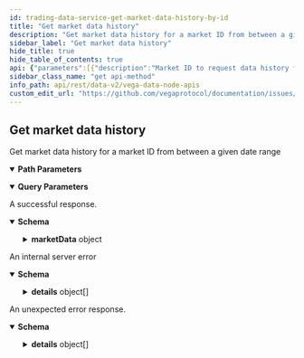 ```yaml
---
id: trading-data-service-get-market-data-history-by-id
title: "Get market data history"
description: "Get market data history for a market ID from between a given date range"
sidebar_label: "Get market data history"
hide_title: true
hide_table_of_contents: true
api: {"parameters":[{"description":"Market ID to request data history for.","in":"path","name":"marketId","required":true,"schema":{"type":"string"}},{"description":"Timestamp in Unix nanoseconds indicating the start of the date range.","in":"query","name":"startTimestamp","required":false,"schema":{"format":"int64","type":"string"}},{"description":"Timestamp in Unix nanoseconds indicating the end of the date range.","in":"query","name":"endTimestamp","required":false,"schema":{"format":"int64","type":"string"}},{"description":"Number of records to be returned that sort greater than row identified by cursor supplied in 'after'.","in":"query","name":"pagination.first","required":false,"schema":{"format":"int32","type":"integer"}},{"description":"If paging forwards, the cursor string for the last row of the previous page.","in":"query","name":"pagination.after","required":false,"schema":{"type":"string"}},{"description":"Number of records to be returned that sort less than row identified by cursor supplied in 'before'.","in":"query","name":"pagination.last","required":false,"schema":{"format":"int32","type":"integer"}},{"description":"If paging forwards, the cursor string for the first row of the previous page.","in":"query","name":"pagination.before","required":false,"schema":{"type":"string"}},{"description":"Whether to order the results with the newest records first. If not set, the default value is true.","in":"query","name":"pagination.newestFirst","required":false,"schema":{"type":"boolean"}}],"responses":{"200":{"content":{"application/json":{"schema":{"properties":{"marketData":{"description":"Page of market data history with the corresponding page information.","properties":{"edges":{"description":"Page of market data items and their corresponding cursors.","items":{"description":"Market data with the corresponding cursor.","properties":{"cursor":{"description":"Cursor that can be used to fetch further pages.","type":"string"},"node":{"description":"Data generated by a market when open.","properties":{"auctionEnd":{"description":"Time in seconds until the end of the auction (zero if currently not in auction period).","format":"int64","type":"string"},"auctionStart":{"description":"Time until next auction, or start time of the current auction if market is in auction period.","format":"int64","type":"string"},"bestBidPrice":{"description":"Highest price level on an order book for buy orders, as an unsigned integer, for example `123456` is a correctly\nformatted price of `1.23456` assuming market configured to 5 decimal places.","type":"string"},"bestBidVolume":{"description":"Aggregated volume being bid at the best bid price, as an integer, for example `123456` is a correctly\nformatted price of `1.23456` assuming market is configured to 5 decimal places.","format":"uint64","type":"string"},"bestOfferPrice":{"description":"Lowest price level on an order book for offer orders. This field is an unsigned integer scaled to the market's decimal places.","type":"string"},"bestOfferVolume":{"description":"Aggregated volume being offered at the best offer price, as an integer, for example `123456` is a correctly\nformatted price of `1.23456` assuming market is configured to 5 decimal places.","format":"uint64","type":"string"},"bestStaticBidPrice":{"description":"Highest price on the order book for buy orders not including pegged orders.\nThis field is an unsigned integer scaled to the market's decimal places.","type":"string"},"bestStaticBidVolume":{"description":"Total volume at the best static bid price excluding pegged orders.","format":"uint64","type":"string"},"bestStaticOfferPrice":{"description":"Lowest price on the order book for sell orders not including pegged orders.\nThis field is an unsigned integer scaled to the market's decimal places.","type":"string"},"bestStaticOfferVolume":{"description":"Total volume at the best static offer price, excluding pegged orders.","format":"uint64","type":"string"},"extensionTrigger":{"description":"When a market auction is extended, this field indicates what caused the extension.","default":"AUCTION_TRIGGER_UNSPECIFIED","enum":["AUCTION_TRIGGER_UNSPECIFIED","AUCTION_TRIGGER_BATCH","AUCTION_TRIGGER_OPENING","AUCTION_TRIGGER_PRICE","AUCTION_TRIGGER_LIQUIDITY","AUCTION_TRIGGER_LIQUIDITY_TARGET_NOT_MET","AUCTION_TRIGGER_UNABLE_TO_DEPLOY_LP_ORDERS","AUCTION_TRIGGER_GOVERNANCE_SUSPENSION"],"title":"Auction triggers indicate what condition triggered an auction (if market is in auction mode)","type":"string"},"indicativePrice":{"description":"Indicative price (zero if not in auction). This field is an unsigned scaled to the market's decimal places.","type":"string"},"indicativeVolume":{"description":"Indicative volume (zero if not in auction).","format":"uint64","type":"string"},"lastTradedPrice":{"description":"Last traded price of the market. This field is an unsigned integer scaled to the market's decimal places.","type":"string"},"liquidityProviderFeeShare":{"description":"Equity like share of liquidity fee for each liquidity provider.","items":{"properties":{"averageEntryValuation":{"description":"Average entry valuation of the liquidity provider for the market.","type":"string"},"averageScore":{"description":"Average liquidity score.","type":"string"},"equityLikeShare":{"description":"Share own by this liquidity provider.","type":"string"},"party":{"description":"Liquidity provider party ID.","type":"string"},"virtualStake":{"description":"The virtual stake of this liquidity provider.","type":"string"}},"title":"Equity like share of liquidity fee for each liquidity provider","type":"object"},"type":"array"},"liquidityProviderSla":{"description":"SLA performance for each liquidity provider.","items":{"properties":{"currentEpochFractionOfTimeOnBook":{"description":"Indicates how often LP meets the commitment during the current epoch.","type":"string"},"hysteresisPeriodFeePenalties":{"description":"Determines how the fee penalties from past epochs affect future fee revenue.","items":{"type":"string"},"type":"array"},"lastEpochBondPenalty":{"description":"Shows the bond penalties from past epochs.","type":"string"},"lastEpochFeePenalty":{"description":"Indicates the fee penalty amount applied in the previous epoch.","type":"string"},"lastEpochFractionOfTimeOnBook":{"description":"Indicates how often LP met the commitment in the previous epoch.","type":"string"},"notionalVolumeBuys":{"description":"Notional volume of orders within the range provided on the buy side of the book.","type":"string"},"notionalVolumeSells":{"description":"Notional volume of orders within the range provided on the sell side of the book.","type":"string"},"party":{"description":"Liquidity provider party ID.","type":"string"},"requiredLiquidity":{"description":"Represents the total amount of funds LP must supply. The amount to be supplied is in the market’s\nsettlement currency, spread on both buy and sell sides of the order book within a defined range.","type":"string"}},"title":"SLA performance for each liquidity provider","type":"object"},"type":"array"},"markPrice":{"description":"Mark price, as an unsigned integer, for example `123456` is a correctly\nformatted price of `1.23456` assuming market configured to 5 decimal places.","type":"string"},"markPriceType":{"description":"The method used for calculating the mark price.","default":"COMPOSITE_PRICE_TYPE_UNSPECIFIED","enum":["COMPOSITE_PRICE_TYPE_UNSPECIFIED","COMPOSITE_PRICE_TYPE_WEIGHTED","COMPOSITE_PRICE_TYPE_MEDIAN","COMPOSITE_PRICE_TYPE_LAST_TRADE"],"type":"string","title":"vegaCompositePriceType"},"market":{"title":"Market ID for the data","type":"string"},"marketGrowth":{"description":"Market growth at the last market time window.","type":"string"},"marketState":{"description":"Current state of the market.","default":"STATE_UNSPECIFIED","enum":["STATE_UNSPECIFIED","STATE_PROPOSED","STATE_REJECTED","STATE_PENDING","STATE_CANCELLED","STATE_ACTIVE","STATE_SUSPENDED","STATE_CLOSED","STATE_TRADING_TERMINATED","STATE_SETTLED","STATE_SUSPENDED_VIA_GOVERNANCE"],"title":"Current state of the market","type":"string"},"marketTradingMode":{"description":"Current trading mode for the market.","default":"TRADING_MODE_UNSPECIFIED","enum":["TRADING_MODE_UNSPECIFIED","TRADING_MODE_CONTINUOUS","TRADING_MODE_BATCH_AUCTION","TRADING_MODE_OPENING_AUCTION","TRADING_MODE_MONITORING_AUCTION","TRADING_MODE_NO_TRADING","TRADING_MODE_SUSPENDED_VIA_GOVERNANCE"],"title":"Trading mode the market is currently running, also referred to as 'market state'","type":"string"},"marketValueProxy":{"description":"Market value proxy.","type":"string"},"midPrice":{"description":"Arithmetic average of the best bid price and best offer price, as an integer, for example `123456` is a correctly\nformatted price of `1.23456` assuming market configured to 5 decimal places.","type":"string"},"nextMarkToMarket":{"description":"Time in Unix nanoseconds when the next mark-to-market calculation will occur.","format":"int64","type":"string"},"nextNetworkCloseout":{"description":"Time in Unix nanoseconds when the market will next submit a trade to reduce its position.","format":"int64","type":"string"},"openInterest":{"description":"Sum of the size of all positions greater than zero on the market.","format":"uint64","type":"string"},"priceMonitoringBounds":{"description":"One or more price monitoring bounds for the current timestamp.","items":{"properties":{"maxValidPrice":{"description":"Maximum price that isn't currently breaching the specified price monitoring trigger.\nThis field is an unsigned integer scaled to the market's decimal places.","type":"string"},"minValidPrice":{"description":"Minimum price that isn't currently breaching the specified price monitoring trigger.\nThis field is an unsigned integer scaled to the market's decimal places.","type":"string"},"referencePrice":{"description":"Reference price used to calculate the valid price range. This field is an unsigned integer scaled to the market's decimal places.","type":"string"},"trigger":{"properties":{"auctionExtension":{"description":"Price monitoring auction extension duration in seconds should the price\nbreach its theoretical level over the specified horizon at the specified\nprobability level.","format":"int64","type":"string"},"horizon":{"description":"Price monitoring projection horizon τ in seconds.","format":"int64","type":"string"},"probability":{"description":"Price monitoring probability level p.","type":"string"}},"title":"PriceMonitoringTrigger holds together price projection horizon τ, probability level p, and auction extension duration","type":"object","description":"Price monitoring trigger associated with the bounds."}},"title":"Represents a list of valid (at the current timestamp) price ranges per associated trigger","type":"object"},"type":"array"},"productData":{"description":"Data related to the particular product type of the market.","properties":{"perpetualData":{"description":"Represents market data specific to a perpetual market.","properties":{"externalTwap":{"description":"Time-weighted-average the external data points for the in-progress funding period.","type":"string"},"fundingPayment":{"description":"Current funding payment for the in-progress funding period.","type":"string"},"fundingRate":{"description":"Current funding rate for the in-progress funding period.","type":"string"},"indexPrice":{"description":"The index price used for perps.","type":"string"},"indexPriceType":{"description":"The method used for calculating the index price (perps only).","default":"COMPOSITE_PRICE_TYPE_UNSPECIFIED","enum":["COMPOSITE_PRICE_TYPE_UNSPECIFIED","COMPOSITE_PRICE_TYPE_WEIGHTED","COMPOSITE_PRICE_TYPE_MEDIAN","COMPOSITE_PRICE_TYPE_LAST_TRADE"],"type":"string","title":"vegaCompositePriceType"},"internalTwap":{"description":"Time-weighted-average the internal data-points for the in-progress funding period.","type":"string"},"nextIndexPriceCalc":{"description":"The next time the index price is calculated for perps.","format":"int64","type":"string"},"seqNum":{"format":"uint64","title":"Funding period sequence number","type":"string"},"startTime":{"format":"int64","title":"Funding period start time","type":"string"}},"type":"object","title":"vegaPerpetualData"}},"type":"object","title":"vegaProductData"},"staticMidPrice":{"description":"Arithmetic average of the best static bid price and best static offer price.\nThis field is an unsigned integer scaled to the market's decimal places.","type":"string"},"suppliedStake":{"description":"Available stake for the given market. This field is an unsigned integer scaled to the settlement asset's decimal places.","type":"string"},"targetStake":{"description":"Targeted stake for the given market. This field is an unsigned integer scaled to the settlement asset's decimal places.","type":"string"},"timestamp":{"description":"Timestamp in Unix nanoseconds at which this mark price was relevant.","format":"int64","type":"string"},"trigger":{"description":"When a market is in an auction trading mode, this field indicates what triggered the auction.","default":"AUCTION_TRIGGER_UNSPECIFIED","enum":["AUCTION_TRIGGER_UNSPECIFIED","AUCTION_TRIGGER_BATCH","AUCTION_TRIGGER_OPENING","AUCTION_TRIGGER_PRICE","AUCTION_TRIGGER_LIQUIDITY","AUCTION_TRIGGER_LIQUIDITY_TARGET_NOT_MET","AUCTION_TRIGGER_UNABLE_TO_DEPLOY_LP_ORDERS","AUCTION_TRIGGER_GOVERNANCE_SUSPENSION"],"title":"Auction triggers indicate what condition triggered an auction (if market is in auction mode)","type":"string"}},"title":"Represents data generated by a market when open","type":"object"}},"type":"object","title":"v2MarketDataEdge"},"type":"array"},"pageInfo":{"description":"Page information that is used for fetching further pages.","properties":{"endCursor":{"description":"End cursor.","type":"string"},"hasNextPage":{"description":"Indicator if there is a next page.","type":"boolean"},"hasPreviousPage":{"description":"Indicator if there is a previous page.","type":"boolean"},"startCursor":{"description":"Start cursor.","type":"string"}},"title":"Page information for cursor based pagination","type":"object"}},"title":"Page of market data items and corresponding page information","type":"object"}},"title":"Response that is received when querying Market Data History","type":"object"}}},"description":"A successful response."},"500":{"content":{"application/json":{"schema":{"properties":{"code":{"format":"int32","type":"integer"},"details":{"items":{"additionalProperties":{},"description":"`Any` contains an arbitrary serialized protocol buffer message along with a\nURL that describes the type of the serialized message.\n\nProtobuf library provides support to pack/unpack Any values in the form\nof utility functions or additional generated methods of the Any type.\n\nExample 1: Pack and unpack a message in C++.\n\n    Foo foo = ...;\n    Any any;\n    any.PackFrom(foo);\n    ...\n    if (any.UnpackTo(&foo)) {\n      ...\n    }\n\nExample 2: Pack and unpack a message in Java.\n\n    Foo foo = ...;\n    Any any = Any.pack(foo);\n    ...\n    if (any.is(Foo.class)) {\n      foo = any.unpack(Foo.class);\n    }\n    // or ...\n    if (any.isSameTypeAs(Foo.getDefaultInstance())) {\n      foo = any.unpack(Foo.getDefaultInstance());\n    }\n\nExample 3: Pack and unpack a message in Python.\n\n    foo = Foo(...)\n    any = Any()\n    any.Pack(foo)\n    ...\n    if any.Is(Foo.DESCRIPTOR):\n      any.Unpack(foo)\n      ...\n\nExample 4: Pack and unpack a message in Go\n\n     foo := &pb.Foo{...}\n     any, err := anypb.New(foo)\n     if err != nil {\n       ...\n     }\n     ...\n     foo := &pb.Foo{}\n     if err := any.UnmarshalTo(foo); err != nil {\n       ...\n     }\n\nThe pack methods provided by protobuf library will by default use\n'type.googleapis.com/full.type.name' as the type URL and the unpack\nmethods only use the fully qualified type name after the last '/'\nin the type URL, for example \"foo.bar.com/x/y.z\" will yield type\nname \"y.z\".\n\nJSON\n\nThe JSON representation of an `Any` value uses the regular\nrepresentation of the deserialized, embedded message, with an\nadditional field `@type` which contains the type URL. Example:\n\n    package google.profile;\n    message Person {\n      string first_name = 1;\n      string last_name = 2;\n    }\n\n    {\n      \"@type\": \"type.googleapis.com/google.profile.Person\",\n      \"firstName\": <string>,\n      \"lastName\": <string>\n    }\n\nIf the embedded message type is well-known and has a custom JSON\nrepresentation, that representation will be embedded adding a field\n`value` which holds the custom JSON in addition to the `@type`\nfield. Example (for message [google.protobuf.Duration][]):\n\n    {\n      \"@type\": \"type.googleapis.com/google.protobuf.Duration\",\n      \"value\": \"1.212s\"\n    }","properties":{"@type":{"description":"A URL/resource name that uniquely identifies the type of the serialized\nprotocol buffer message. This string must contain at least\none \"/\" character. The last segment of the URL's path must represent\nthe fully qualified name of the type (as in\n`path/google.protobuf.Duration`). The name should be in a canonical form\n(e.g., leading \".\" is not accepted).\n\nIn practice, teams usually precompile into the binary all types that they\nexpect it to use in the context of Any. However, for URLs which use the\nscheme `http`, `https`, or no scheme, one can optionally set up a type\nserver that maps type URLs to message definitions as follows:\n\n* If no scheme is provided, `https` is assumed.\n* An HTTP GET on the URL must yield a [google.protobuf.Type][]\n  value in binary format, or produce an error.\n* Applications are allowed to cache lookup results based on the\n  URL, or have them precompiled into a binary to avoid any\n  lookup. Therefore, binary compatibility needs to be preserved\n  on changes to types. (Use versioned type names to manage\n  breaking changes.)\n\nNote: this functionality is not currently available in the official\nprotobuf release, and it is not used for type URLs beginning with\ntype.googleapis.com.\n\nSchemes other than `http`, `https` (or the empty scheme) might be\nused with implementation specific semantics.","type":"string"}},"type":"object","title":"protobufAny"},"type":"array"},"message":{"type":"string"}},"type":"object","title":"googlerpcStatus"}}},"description":"An internal server error"},"default":{"content":{"application/json":{"schema":{"properties":{"code":{"format":"int32","type":"integer"},"details":{"items":{"additionalProperties":{},"description":"`Any` contains an arbitrary serialized protocol buffer message along with a\nURL that describes the type of the serialized message.\n\nProtobuf library provides support to pack/unpack Any values in the form\nof utility functions or additional generated methods of the Any type.\n\nExample 1: Pack and unpack a message in C++.\n\n    Foo foo = ...;\n    Any any;\n    any.PackFrom(foo);\n    ...\n    if (any.UnpackTo(&foo)) {\n      ...\n    }\n\nExample 2: Pack and unpack a message in Java.\n\n    Foo foo = ...;\n    Any any = Any.pack(foo);\n    ...\n    if (any.is(Foo.class)) {\n      foo = any.unpack(Foo.class);\n    }\n    // or ...\n    if (any.isSameTypeAs(Foo.getDefaultInstance())) {\n      foo = any.unpack(Foo.getDefaultInstance());\n    }\n\nExample 3: Pack and unpack a message in Python.\n\n    foo = Foo(...)\n    any = Any()\n    any.Pack(foo)\n    ...\n    if any.Is(Foo.DESCRIPTOR):\n      any.Unpack(foo)\n      ...\n\nExample 4: Pack and unpack a message in Go\n\n     foo := &pb.Foo{...}\n     any, err := anypb.New(foo)\n     if err != nil {\n       ...\n     }\n     ...\n     foo := &pb.Foo{}\n     if err := any.UnmarshalTo(foo); err != nil {\n       ...\n     }\n\nThe pack methods provided by protobuf library will by default use\n'type.googleapis.com/full.type.name' as the type URL and the unpack\nmethods only use the fully qualified type name after the last '/'\nin the type URL, for example \"foo.bar.com/x/y.z\" will yield type\nname \"y.z\".\n\nJSON\n\nThe JSON representation of an `Any` value uses the regular\nrepresentation of the deserialized, embedded message, with an\nadditional field `@type` which contains the type URL. Example:\n\n    package google.profile;\n    message Person {\n      string first_name = 1;\n      string last_name = 2;\n    }\n\n    {\n      \"@type\": \"type.googleapis.com/google.profile.Person\",\n      \"firstName\": <string>,\n      \"lastName\": <string>\n    }\n\nIf the embedded message type is well-known and has a custom JSON\nrepresentation, that representation will be embedded adding a field\n`value` which holds the custom JSON in addition to the `@type`\nfield. Example (for message [google.protobuf.Duration][]):\n\n    {\n      \"@type\": \"type.googleapis.com/google.protobuf.Duration\",\n      \"value\": \"1.212s\"\n    }","properties":{"@type":{"description":"A URL/resource name that uniquely identifies the type of the serialized\nprotocol buffer message. This string must contain at least\none \"/\" character. The last segment of the URL's path must represent\nthe fully qualified name of the type (as in\n`path/google.protobuf.Duration`). The name should be in a canonical form\n(e.g., leading \".\" is not accepted).\n\nIn practice, teams usually precompile into the binary all types that they\nexpect it to use in the context of Any. However, for URLs which use the\nscheme `http`, `https`, or no scheme, one can optionally set up a type\nserver that maps type URLs to message definitions as follows:\n\n* If no scheme is provided, `https` is assumed.\n* An HTTP GET on the URL must yield a [google.protobuf.Type][]\n  value in binary format, or produce an error.\n* Applications are allowed to cache lookup results based on the\n  URL, or have them precompiled into a binary to avoid any\n  lookup. Therefore, binary compatibility needs to be preserved\n  on changes to types. (Use versioned type names to manage\n  breaking changes.)\n\nNote: this functionality is not currently available in the official\nprotobuf release, and it is not used for type URLs beginning with\ntype.googleapis.com.\n\nSchemes other than `http`, `https` (or the empty scheme) might be\nused with implementation specific semantics.","type":"string"}},"type":"object","title":"protobufAny"},"type":"array"},"message":{"type":"string"}},"type":"object","title":"googlerpcStatus"}}},"description":"An unexpected error response."}},"tags":["Markets"],"description":"Get market data history for a market ID from between a given date range","operationId":"TradingDataService_GetMarketDataHistoryByID","method":"get","path":"/api/v2/market/data/{marketId}","servers":[{"url":"https://api.n00.testnet.vega.rocks","description":"n00 (data node)"},{"url":"https://api.n06.testnet.vega.rocks","description":"n06 (data node)"},{"url":"https://api.n07.testnet.vega.rocks","description":"n07 (data node)"},{"url":"https://api.n08.testnet.vega.rocks","description":"n08 (data node)"}],"info":{"title":"Vega data node APIs","version":"v0.74.0-preview.6"},"postman":{"name":"Get market data history","description":{"content":"Get market data history for a market ID from between a given date range","type":"text/plain"},"url":{"path":["api","v2","market","data",":marketId"],"host":["{{baseUrl}}"],"query":[{"disabled":false,"description":{"content":"Timestamp in Unix nanoseconds indicating the start of the date range.","type":"text/plain"},"key":"startTimestamp","value":""},{"disabled":false,"description":{"content":"Timestamp in Unix nanoseconds indicating the end of the date range.","type":"text/plain"},"key":"endTimestamp","value":""},{"disabled":false,"description":{"content":"Number of records to be returned that sort greater than row identified by cursor supplied in 'after'.","type":"text/plain"},"key":"pagination.first","value":""},{"disabled":false,"description":{"content":"If paging forwards, the cursor string for the last row of the previous page.","type":"text/plain"},"key":"pagination.after","value":""},{"disabled":false,"description":{"content":"Number of records to be returned that sort less than row identified by cursor supplied in 'before'.","type":"text/plain"},"key":"pagination.last","value":""},{"disabled":false,"description":{"content":"If paging forwards, the cursor string for the first row of the previous page.","type":"text/plain"},"key":"pagination.before","value":""},{"disabled":false,"description":{"content":"Whether to order the results with the newest records first. If not set, the default value is true.","type":"text/plain"},"key":"pagination.newestFirst","value":""}],"variable":[{"disabled":false,"description":{"content":"(Required) Market ID to request data history for.","type":"text/plain"},"type":"any","value":"","key":"marketId"}]},"header":[{"key":"Accept","value":"application/json"}],"method":"GET"}}
sidebar_class_name: "get api-method"
info_path: api/rest/data-v2/vega-data-node-apis
custom_edit_url: "https://github.com/vegaprotocol/documentation/issues/new?labels=documentation&title=[Documentation] Requesting changes to 'Get market data history' (trading-data-service-get-market-data-history-by-id)"
---
```



## Get market data history



Get market data history for a market ID from between a given date range

<details style={{"marginBottom":"1rem"}} data-collapsed={false} open={true}><summary style={{}}><strong>Path Parameters</strong></summary><div><ul><ParamsItem className={"paramsItem"} param={{"description":"Market ID to request data history for.","in":"path","name":"marketId","required":true,"schema":{"type":"string"}}}></ParamsItem></ul></div></details><details style={{"marginBottom":"1rem"}} data-collapsed={false} open={true}><summary style={{}}><strong>Query Parameters</strong></summary><div><ul><ParamsItem className={"paramsItem"} param={{"description":"Timestamp in Unix nanoseconds indicating the start of the date range.","in":"query","name":"startTimestamp","required":false,"schema":{"format":"int64","type":"string"}}}></ParamsItem><ParamsItem className={"paramsItem"} param={{"description":"Timestamp in Unix nanoseconds indicating the end of the date range.","in":"query","name":"endTimestamp","required":false,"schema":{"format":"int64","type":"string"}}}></ParamsItem><ParamsItem className={"paramsItem"} param={{"description":"Number of records to be returned that sort greater than row identified by cursor supplied in 'after'.","in":"query","name":"pagination.first","required":false,"schema":{"format":"int32","type":"integer"}}}></ParamsItem><ParamsItem className={"paramsItem"} param={{"description":"If paging forwards, the cursor string for the last row of the previous page.","in":"query","name":"pagination.after","required":false,"schema":{"type":"string"}}}></ParamsItem><ParamsItem className={"paramsItem"} param={{"description":"Number of records to be returned that sort less than row identified by cursor supplied in 'before'.","in":"query","name":"pagination.last","required":false,"schema":{"format":"int32","type":"integer"}}}></ParamsItem><ParamsItem className={"paramsItem"} param={{"description":"If paging forwards, the cursor string for the first row of the previous page.","in":"query","name":"pagination.before","required":false,"schema":{"type":"string"}}}></ParamsItem><ParamsItem className={"paramsItem"} param={{"description":"Whether to order the results with the newest records first. If not set, the default value is true.","in":"query","name":"pagination.newestFirst","required":false,"schema":{"type":"boolean"}}}></ParamsItem></ul></div></details><div><ApiTabs><TabItem label={"200"} value={"200"}><div>

A successful response.

</div><div><MimeTabs schemaType={"response"}><TabItem label={"application/json"} value={"application/json"}><SchemaTabs><TabItem label={"Schema"} value={"Schema"}><details style={{}} data-collapsed={false} open={true}><summary style={{"textAlign":"left"}}><strong>Schema</strong></summary><div style={{"textAlign":"left","marginLeft":"1rem"}}></div><ul style={{"marginLeft":"1rem"}}><SchemaItem collapsible={true} className={"schemaItem"}><details style={{}}><summary style={{}}><strong>marketData</strong><span style={{"opacity":"0.6"}}> object</span></summary><div style={{"marginLeft":"1rem"}}><div style={{"marginTop":".5rem","marginBottom":".5rem"}}>

Page of market data history with the corresponding page information.

</div><SchemaItem collapsible={true} className={"schemaItem"}><details style={{}}><summary style={{}}><strong>edges</strong><span style={{"opacity":"0.6"}}> object[]</span></summary><div style={{"marginLeft":"1rem"}}><div style={{"marginTop":".5rem","marginBottom":".5rem"}}>

Page of market data items and their corresponding cursors.

</div><li><div style={{"fontSize":"var(--ifm-code-font-size)","opacity":"0.6","marginLeft":"-.5rem","paddingBottom":".5rem"}}>Array [</div></li><SchemaItem collapsible={false} name={"cursor"} required={false} schemaName={"string"} qualifierMessage={undefined} schema={{"description":"Cursor that can be used to fetch further pages.","type":"string"}}></SchemaItem><SchemaItem collapsible={true} className={"schemaItem"}><details style={{}}><summary style={{}}><strong>node</strong><span style={{"opacity":"0.6"}}> object</span></summary><div style={{"marginLeft":"1rem"}}><div style={{"marginTop":".5rem","marginBottom":".5rem"}}>

Data generated by a market when open.

</div><SchemaItem collapsible={false} name={"auctionEnd"} required={false} schemaName={"int64"} qualifierMessage={undefined} schema={{"description":"Time in seconds until the end of the auction (zero if currently not in auction period).","format":"int64","type":"string"}}></SchemaItem><SchemaItem collapsible={false} name={"auctionStart"} required={false} schemaName={"int64"} qualifierMessage={undefined} schema={{"description":"Time until next auction, or start time of the current auction if market is in auction period.","format":"int64","type":"string"}}></SchemaItem><SchemaItem collapsible={false} name={"bestBidPrice"} required={false} schemaName={"string"} qualifierMessage={undefined} schema={{"description":"Highest price level on an order book for buy orders, as an unsigned integer, for example `123456` is a correctly\nformatted price of `1.23456` assuming market configured to 5 decimal places.","type":"string"}}></SchemaItem><SchemaItem collapsible={false} name={"bestBidVolume"} required={false} schemaName={"uint64"} qualifierMessage={undefined} schema={{"description":"Aggregated volume being bid at the best bid price, as an integer, for example `123456` is a correctly\nformatted price of `1.23456` assuming market is configured to 5 decimal places.","format":"uint64","type":"string"}}></SchemaItem><SchemaItem collapsible={false} name={"bestOfferPrice"} required={false} schemaName={"string"} qualifierMessage={undefined} schema={{"description":"Lowest price level on an order book for offer orders. This field is an unsigned integer scaled to the market's decimal places.","type":"string"}}></SchemaItem><SchemaItem collapsible={false} name={"bestOfferVolume"} required={false} schemaName={"uint64"} qualifierMessage={undefined} schema={{"description":"Aggregated volume being offered at the best offer price, as an integer, for example `123456` is a correctly\nformatted price of `1.23456` assuming market is configured to 5 decimal places.","format":"uint64","type":"string"}}></SchemaItem><SchemaItem collapsible={false} name={"bestStaticBidPrice"} required={false} schemaName={"string"} qualifierMessage={undefined} schema={{"description":"Highest price on the order book for buy orders not including pegged orders.\nThis field is an unsigned integer scaled to the market's decimal places.","type":"string"}}></SchemaItem><SchemaItem collapsible={false} name={"bestStaticBidVolume"} required={false} schemaName={"uint64"} qualifierMessage={undefined} schema={{"description":"Total volume at the best static bid price excluding pegged orders.","format":"uint64","type":"string"}}></SchemaItem><SchemaItem collapsible={false} name={"bestStaticOfferPrice"} required={false} schemaName={"string"} qualifierMessage={undefined} schema={{"description":"Lowest price on the order book for sell orders not including pegged orders.\nThis field is an unsigned integer scaled to the market's decimal places.","type":"string"}}></SchemaItem><SchemaItem collapsible={false} name={"bestStaticOfferVolume"} required={false} schemaName={"uint64"} qualifierMessage={undefined} schema={{"description":"Total volume at the best static offer price, excluding pegged orders.","format":"uint64","type":"string"}}></SchemaItem><SchemaItem collapsible={false} name={"extensionTrigger"} required={false} schemaName={"Auction triggers indicate what condition triggered an auction (if market is in auction mode)"} qualifierMessage={"**Possible values:** [`AUCTION_TRIGGER_UNSPECIFIED`, `AUCTION_TRIGGER_BATCH`, `AUCTION_TRIGGER_OPENING`, `AUCTION_TRIGGER_PRICE`, `AUCTION_TRIGGER_LIQUIDITY`, `AUCTION_TRIGGER_LIQUIDITY_TARGET_NOT_MET`, `AUCTION_TRIGGER_UNABLE_TO_DEPLOY_LP_ORDERS`, `AUCTION_TRIGGER_GOVERNANCE_SUSPENSION`]"} schema={{"description":"When a market auction is extended, this field indicates what caused the extension.","default":"AUCTION_TRIGGER_UNSPECIFIED","enum":["AUCTION_TRIGGER_UNSPECIFIED","AUCTION_TRIGGER_BATCH","AUCTION_TRIGGER_OPENING","AUCTION_TRIGGER_PRICE","AUCTION_TRIGGER_LIQUIDITY","AUCTION_TRIGGER_LIQUIDITY_TARGET_NOT_MET","AUCTION_TRIGGER_UNABLE_TO_DEPLOY_LP_ORDERS","AUCTION_TRIGGER_GOVERNANCE_SUSPENSION"],"title":"Auction triggers indicate what condition triggered an auction (if market is in auction mode)","type":"string"}}></SchemaItem><SchemaItem collapsible={false} name={"indicativePrice"} required={false} schemaName={"string"} qualifierMessage={undefined} schema={{"description":"Indicative price (zero if not in auction). This field is an unsigned scaled to the market's decimal places.","type":"string"}}></SchemaItem><SchemaItem collapsible={false} name={"indicativeVolume"} required={false} schemaName={"uint64"} qualifierMessage={undefined} schema={{"description":"Indicative volume (zero if not in auction).","format":"uint64","type":"string"}}></SchemaItem><SchemaItem collapsible={false} name={"lastTradedPrice"} required={false} schemaName={"string"} qualifierMessage={undefined} schema={{"description":"Last traded price of the market. This field is an unsigned integer scaled to the market's decimal places.","type":"string"}}></SchemaItem><SchemaItem collapsible={true} className={"schemaItem"}><details style={{}}><summary style={{}}><strong>liquidityProviderFeeShare</strong><span style={{"opacity":"0.6"}}> object[]</span></summary><div style={{"marginLeft":"1rem"}}><div style={{"marginTop":".5rem","marginBottom":".5rem"}}>

Equity like share of liquidity fee for each liquidity provider.

</div><li><div style={{"fontSize":"var(--ifm-code-font-size)","opacity":"0.6","marginLeft":"-.5rem","paddingBottom":".5rem"}}>Array [</div></li><SchemaItem collapsible={false} name={"averageEntryValuation"} required={false} schemaName={"string"} qualifierMessage={undefined} schema={{"description":"Average entry valuation of the liquidity provider for the market.","type":"string"}}></SchemaItem><SchemaItem collapsible={false} name={"averageScore"} required={false} schemaName={"string"} qualifierMessage={undefined} schema={{"description":"Average liquidity score.","type":"string"}}></SchemaItem><SchemaItem collapsible={false} name={"equityLikeShare"} required={false} schemaName={"string"} qualifierMessage={undefined} schema={{"description":"Share own by this liquidity provider.","type":"string"}}></SchemaItem><SchemaItem collapsible={false} name={"party"} required={false} schemaName={"string"} qualifierMessage={undefined} schema={{"description":"Liquidity provider party ID.","type":"string"}}></SchemaItem><SchemaItem collapsible={false} name={"virtualStake"} required={false} schemaName={"string"} qualifierMessage={undefined} schema={{"description":"The virtual stake of this liquidity provider.","type":"string"}}></SchemaItem><li><div style={{"fontSize":"var(--ifm-code-font-size)","opacity":"0.6","marginLeft":"-.5rem"}}>]</div></li></div></details></SchemaItem><SchemaItem collapsible={true} className={"schemaItem"}><details style={{}}><summary style={{}}><strong>liquidityProviderSla</strong><span style={{"opacity":"0.6"}}> object[]</span></summary><div style={{"marginLeft":"1rem"}}><div style={{"marginTop":".5rem","marginBottom":".5rem"}}>

SLA performance for each liquidity provider.

</div><li><div style={{"fontSize":"var(--ifm-code-font-size)","opacity":"0.6","marginLeft":"-.5rem","paddingBottom":".5rem"}}>Array [</div></li><SchemaItem collapsible={false} name={"currentEpochFractionOfTimeOnBook"} required={false} schemaName={"string"} qualifierMessage={undefined} schema={{"description":"Indicates how often LP meets the commitment during the current epoch.","type":"string"}}></SchemaItem><SchemaItem collapsible={false} name={"hysteresisPeriodFeePenalties"} required={false} schemaName={"string[]"} qualifierMessage={undefined} schema={{"description":"Determines how the fee penalties from past epochs affect future fee revenue.","items":{"type":"string"},"type":"array"}}></SchemaItem><SchemaItem collapsible={false} name={"lastEpochBondPenalty"} required={false} schemaName={"string"} qualifierMessage={undefined} schema={{"description":"Shows the bond penalties from past epochs.","type":"string"}}></SchemaItem><SchemaItem collapsible={false} name={"lastEpochFeePenalty"} required={false} schemaName={"string"} qualifierMessage={undefined} schema={{"description":"Indicates the fee penalty amount applied in the previous epoch.","type":"string"}}></SchemaItem><SchemaItem collapsible={false} name={"lastEpochFractionOfTimeOnBook"} required={false} schemaName={"string"} qualifierMessage={undefined} schema={{"description":"Indicates how often LP met the commitment in the previous epoch.","type":"string"}}></SchemaItem><SchemaItem collapsible={false} name={"notionalVolumeBuys"} required={false} schemaName={"string"} qualifierMessage={undefined} schema={{"description":"Notional volume of orders within the range provided on the buy side of the book.","type":"string"}}></SchemaItem><SchemaItem collapsible={false} name={"notionalVolumeSells"} required={false} schemaName={"string"} qualifierMessage={undefined} schema={{"description":"Notional volume of orders within the range provided on the sell side of the book.","type":"string"}}></SchemaItem><SchemaItem collapsible={false} name={"party"} required={false} schemaName={"string"} qualifierMessage={undefined} schema={{"description":"Liquidity provider party ID.","type":"string"}}></SchemaItem><SchemaItem collapsible={false} name={"requiredLiquidity"} required={false} schemaName={"string"} qualifierMessage={undefined} schema={{"description":"Represents the total amount of funds LP must supply. The amount to be supplied is in the market’s\nsettlement currency, spread on both buy and sell sides of the order book within a defined range.","type":"string"}}></SchemaItem><li><div style={{"fontSize":"var(--ifm-code-font-size)","opacity":"0.6","marginLeft":"-.5rem"}}>]</div></li></div></details></SchemaItem><SchemaItem collapsible={false} name={"markPrice"} required={false} schemaName={"string"} qualifierMessage={undefined} schema={{"description":"Mark price, as an unsigned integer, for example `123456` is a correctly\nformatted price of `1.23456` assuming market configured to 5 decimal places.","type":"string"}}></SchemaItem><SchemaItem collapsible={false} name={"markPriceType"} required={false} schemaName={"vegaCompositePriceType"} qualifierMessage={"**Possible values:** [`COMPOSITE_PRICE_TYPE_UNSPECIFIED`, `COMPOSITE_PRICE_TYPE_WEIGHTED`, `COMPOSITE_PRICE_TYPE_MEDIAN`, `COMPOSITE_PRICE_TYPE_LAST_TRADE`]"} schema={{"description":"The method used for calculating the mark price.","default":"COMPOSITE_PRICE_TYPE_UNSPECIFIED","enum":["COMPOSITE_PRICE_TYPE_UNSPECIFIED","COMPOSITE_PRICE_TYPE_WEIGHTED","COMPOSITE_PRICE_TYPE_MEDIAN","COMPOSITE_PRICE_TYPE_LAST_TRADE"],"type":"string","title":"vegaCompositePriceType"}}></SchemaItem><SchemaItem collapsible={false} name={"market"} required={false} schemaName={"Market ID for the data"} qualifierMessage={undefined} schema={{"title":"Market ID for the data","type":"string"}}></SchemaItem><SchemaItem collapsible={false} name={"marketGrowth"} required={false} schemaName={"string"} qualifierMessage={undefined} schema={{"description":"Market growth at the last market time window.","type":"string"}}></SchemaItem><SchemaItem collapsible={false} name={"marketState"} required={false} schemaName={"Current state of the market"} qualifierMessage={"**Possible values:** [`STATE_UNSPECIFIED`, `STATE_PROPOSED`, `STATE_REJECTED`, `STATE_PENDING`, `STATE_CANCELLED`, `STATE_ACTIVE`, `STATE_SUSPENDED`, `STATE_CLOSED`, `STATE_TRADING_TERMINATED`, `STATE_SETTLED`, `STATE_SUSPENDED_VIA_GOVERNANCE`]"} schema={{"description":"Current state of the market.","default":"STATE_UNSPECIFIED","enum":["STATE_UNSPECIFIED","STATE_PROPOSED","STATE_REJECTED","STATE_PENDING","STATE_CANCELLED","STATE_ACTIVE","STATE_SUSPENDED","STATE_CLOSED","STATE_TRADING_TERMINATED","STATE_SETTLED","STATE_SUSPENDED_VIA_GOVERNANCE"],"title":"Current state of the market","type":"string"}}></SchemaItem><SchemaItem collapsible={false} name={"marketTradingMode"} required={false} schemaName={"Trading mode the market is currently running, also referred to as 'market state'"} qualifierMessage={"**Possible values:** [`TRADING_MODE_UNSPECIFIED`, `TRADING_MODE_CONTINUOUS`, `TRADING_MODE_BATCH_AUCTION`, `TRADING_MODE_OPENING_AUCTION`, `TRADING_MODE_MONITORING_AUCTION`, `TRADING_MODE_NO_TRADING`, `TRADING_MODE_SUSPENDED_VIA_GOVERNANCE`]"} schema={{"description":"Current trading mode for the market.","default":"TRADING_MODE_UNSPECIFIED","enum":["TRADING_MODE_UNSPECIFIED","TRADING_MODE_CONTINUOUS","TRADING_MODE_BATCH_AUCTION","TRADING_MODE_OPENING_AUCTION","TRADING_MODE_MONITORING_AUCTION","TRADING_MODE_NO_TRADING","TRADING_MODE_SUSPENDED_VIA_GOVERNANCE"],"title":"Trading mode the market is currently running, also referred to as 'market state'","type":"string"}}></SchemaItem><SchemaItem collapsible={false} name={"marketValueProxy"} required={false} schemaName={"string"} qualifierMessage={undefined} schema={{"description":"Market value proxy.","type":"string"}}></SchemaItem><SchemaItem collapsible={false} name={"midPrice"} required={false} schemaName={"string"} qualifierMessage={undefined} schema={{"description":"Arithmetic average of the best bid price and best offer price, as an integer, for example `123456` is a correctly\nformatted price of `1.23456` assuming market configured to 5 decimal places.","type":"string"}}></SchemaItem><SchemaItem collapsible={false} name={"nextMarkToMarket"} required={false} schemaName={"int64"} qualifierMessage={undefined} schema={{"description":"Time in Unix nanoseconds when the next mark-to-market calculation will occur.","format":"int64","type":"string"}}></SchemaItem><SchemaItem collapsible={false} name={"nextNetworkCloseout"} required={false} schemaName={"int64"} qualifierMessage={undefined} schema={{"description":"Time in Unix nanoseconds when the market will next submit a trade to reduce its position.","format":"int64","type":"string"}}></SchemaItem><SchemaItem collapsible={false} name={"openInterest"} required={false} schemaName={"uint64"} qualifierMessage={undefined} schema={{"description":"Sum of the size of all positions greater than zero on the market.","format":"uint64","type":"string"}}></SchemaItem><SchemaItem collapsible={true} className={"schemaItem"}><details style={{}}><summary style={{}}><strong>priceMonitoringBounds</strong><span style={{"opacity":"0.6"}}> object[]</span></summary><div style={{"marginLeft":"1rem"}}><div style={{"marginTop":".5rem","marginBottom":".5rem"}}>

One or more price monitoring bounds for the current timestamp.

</div><li><div style={{"fontSize":"var(--ifm-code-font-size)","opacity":"0.6","marginLeft":"-.5rem","paddingBottom":".5rem"}}>Array [</div></li><SchemaItem collapsible={false} name={"maxValidPrice"} required={false} schemaName={"string"} qualifierMessage={undefined} schema={{"description":"Maximum price that isn't currently breaching the specified price monitoring trigger.\nThis field is an unsigned integer scaled to the market's decimal places.","type":"string"}}></SchemaItem><SchemaItem collapsible={false} name={"minValidPrice"} required={false} schemaName={"string"} qualifierMessage={undefined} schema={{"description":"Minimum price that isn't currently breaching the specified price monitoring trigger.\nThis field is an unsigned integer scaled to the market's decimal places.","type":"string"}}></SchemaItem><SchemaItem collapsible={false} name={"referencePrice"} required={false} schemaName={"string"} qualifierMessage={undefined} schema={{"description":"Reference price used to calculate the valid price range. This field is an unsigned integer scaled to the market's decimal places.","type":"string"}}></SchemaItem><SchemaItem collapsible={true} className={"schemaItem"}><details style={{}}><summary style={{}}><strong>trigger</strong><span style={{"opacity":"0.6"}}> object</span></summary><div style={{"marginLeft":"1rem"}}><div style={{"marginTop":".5rem","marginBottom":".5rem"}}>

Price monitoring trigger associated with the bounds.

</div><SchemaItem collapsible={false} name={"auctionExtension"} required={false} schemaName={"int64"} qualifierMessage={undefined} schema={{"description":"Price monitoring auction extension duration in seconds should the price\nbreach its theoretical level over the specified horizon at the specified\nprobability level.","format":"int64","type":"string"}}></SchemaItem><SchemaItem collapsible={false} name={"horizon"} required={false} schemaName={"int64"} qualifierMessage={undefined} schema={{"description":"Price monitoring projection horizon τ in seconds.","format":"int64","type":"string"}}></SchemaItem><SchemaItem collapsible={false} name={"probability"} required={false} schemaName={"string"} qualifierMessage={undefined} schema={{"description":"Price monitoring probability level p.","type":"string"}}></SchemaItem></div></details></SchemaItem><li><div style={{"fontSize":"var(--ifm-code-font-size)","opacity":"0.6","marginLeft":"-.5rem"}}>]</div></li></div></details></SchemaItem><SchemaItem collapsible={true} className={"schemaItem"}><details style={{}}><summary style={{}}><strong>productData</strong><span style={{"opacity":"0.6"}}> object</span></summary><div style={{"marginLeft":"1rem"}}><div style={{"marginTop":".5rem","marginBottom":".5rem"}}>

Data related to the particular product type of the market.

</div><SchemaItem collapsible={true} className={"schemaItem"}><details style={{}}><summary style={{}}><strong>perpetualData</strong><span style={{"opacity":"0.6"}}> object</span></summary><div style={{"marginLeft":"1rem"}}><div style={{"marginTop":".5rem","marginBottom":".5rem"}}>

Represents market data specific to a perpetual market.

</div><SchemaItem collapsible={false} name={"externalTwap"} required={false} schemaName={"string"} qualifierMessage={undefined} schema={{"description":"Time-weighted-average the external data points for the in-progress funding period.","type":"string"}}></SchemaItem><SchemaItem collapsible={false} name={"fundingPayment"} required={false} schemaName={"string"} qualifierMessage={undefined} schema={{"description":"Current funding payment for the in-progress funding period.","type":"string"}}></SchemaItem><SchemaItem collapsible={false} name={"fundingRate"} required={false} schemaName={"string"} qualifierMessage={undefined} schema={{"description":"Current funding rate for the in-progress funding period.","type":"string"}}></SchemaItem><SchemaItem collapsible={false} name={"indexPrice"} required={false} schemaName={"string"} qualifierMessage={undefined} schema={{"description":"The index price used for perps.","type":"string"}}></SchemaItem><SchemaItem collapsible={false} name={"indexPriceType"} required={false} schemaName={"vegaCompositePriceType"} qualifierMessage={"**Possible values:** [`COMPOSITE_PRICE_TYPE_UNSPECIFIED`, `COMPOSITE_PRICE_TYPE_WEIGHTED`, `COMPOSITE_PRICE_TYPE_MEDIAN`, `COMPOSITE_PRICE_TYPE_LAST_TRADE`]"} schema={{"description":"The method used for calculating the index price (perps only).","default":"COMPOSITE_PRICE_TYPE_UNSPECIFIED","enum":["COMPOSITE_PRICE_TYPE_UNSPECIFIED","COMPOSITE_PRICE_TYPE_WEIGHTED","COMPOSITE_PRICE_TYPE_MEDIAN","COMPOSITE_PRICE_TYPE_LAST_TRADE"],"type":"string","title":"vegaCompositePriceType"}}></SchemaItem><SchemaItem collapsible={false} name={"internalTwap"} required={false} schemaName={"string"} qualifierMessage={undefined} schema={{"description":"Time-weighted-average the internal data-points for the in-progress funding period.","type":"string"}}></SchemaItem><SchemaItem collapsible={false} name={"nextIndexPriceCalc"} required={false} schemaName={"int64"} qualifierMessage={undefined} schema={{"description":"The next time the index price is calculated for perps.","format":"int64","type":"string"}}></SchemaItem><SchemaItem collapsible={false} name={"seqNum"} required={false} schemaName={"uint64"} qualifierMessage={undefined} schema={{"format":"uint64","title":"Funding period sequence number","type":"string"}}></SchemaItem><SchemaItem collapsible={false} name={"startTime"} required={false} schemaName={"int64"} qualifierMessage={undefined} schema={{"format":"int64","title":"Funding period start time","type":"string"}}></SchemaItem></div></details></SchemaItem></div></details></SchemaItem><SchemaItem collapsible={false} name={"staticMidPrice"} required={false} schemaName={"string"} qualifierMessage={undefined} schema={{"description":"Arithmetic average of the best static bid price and best static offer price.\nThis field is an unsigned integer scaled to the market's decimal places.","type":"string"}}></SchemaItem><SchemaItem collapsible={false} name={"suppliedStake"} required={false} schemaName={"string"} qualifierMessage={undefined} schema={{"description":"Available stake for the given market. This field is an unsigned integer scaled to the settlement asset's decimal places.","type":"string"}}></SchemaItem><SchemaItem collapsible={false} name={"targetStake"} required={false} schemaName={"string"} qualifierMessage={undefined} schema={{"description":"Targeted stake for the given market. This field is an unsigned integer scaled to the settlement asset's decimal places.","type":"string"}}></SchemaItem><SchemaItem collapsible={false} name={"timestamp"} required={false} schemaName={"int64"} qualifierMessage={undefined} schema={{"description":"Timestamp in Unix nanoseconds at which this mark price was relevant.","format":"int64","type":"string"}}></SchemaItem><SchemaItem collapsible={false} name={"trigger"} required={false} schemaName={"Auction triggers indicate what condition triggered an auction (if market is in auction mode)"} qualifierMessage={"**Possible values:** [`AUCTION_TRIGGER_UNSPECIFIED`, `AUCTION_TRIGGER_BATCH`, `AUCTION_TRIGGER_OPENING`, `AUCTION_TRIGGER_PRICE`, `AUCTION_TRIGGER_LIQUIDITY`, `AUCTION_TRIGGER_LIQUIDITY_TARGET_NOT_MET`, `AUCTION_TRIGGER_UNABLE_TO_DEPLOY_LP_ORDERS`, `AUCTION_TRIGGER_GOVERNANCE_SUSPENSION`]"} schema={{"description":"When a market is in an auction trading mode, this field indicates what triggered the auction.","default":"AUCTION_TRIGGER_UNSPECIFIED","enum":["AUCTION_TRIGGER_UNSPECIFIED","AUCTION_TRIGGER_BATCH","AUCTION_TRIGGER_OPENING","AUCTION_TRIGGER_PRICE","AUCTION_TRIGGER_LIQUIDITY","AUCTION_TRIGGER_LIQUIDITY_TARGET_NOT_MET","AUCTION_TRIGGER_UNABLE_TO_DEPLOY_LP_ORDERS","AUCTION_TRIGGER_GOVERNANCE_SUSPENSION"],"title":"Auction triggers indicate what condition triggered an auction (if market is in auction mode)","type":"string"}}></SchemaItem></div></details></SchemaItem><li><div style={{"fontSize":"var(--ifm-code-font-size)","opacity":"0.6","marginLeft":"-.5rem"}}>]</div></li></div></details></SchemaItem><SchemaItem collapsible={true} className={"schemaItem"}><details style={{}}><summary style={{}}><strong>pageInfo</strong><span style={{"opacity":"0.6"}}> object</span></summary><div style={{"marginLeft":"1rem"}}><div style={{"marginTop":".5rem","marginBottom":".5rem"}}>

Page information that is used for fetching further pages.

</div><SchemaItem collapsible={false} name={"endCursor"} required={false} schemaName={"string"} qualifierMessage={undefined} schema={{"description":"End cursor.","type":"string"}}></SchemaItem><SchemaItem collapsible={false} name={"hasNextPage"} required={false} schemaName={"boolean"} qualifierMessage={undefined} schema={{"description":"Indicator if there is a next page.","type":"boolean"}}></SchemaItem><SchemaItem collapsible={false} name={"hasPreviousPage"} required={false} schemaName={"boolean"} qualifierMessage={undefined} schema={{"description":"Indicator if there is a previous page.","type":"boolean"}}></SchemaItem><SchemaItem collapsible={false} name={"startCursor"} required={false} schemaName={"string"} qualifierMessage={undefined} schema={{"description":"Start cursor.","type":"string"}}></SchemaItem></div></details></SchemaItem></div></details></SchemaItem></ul></details></TabItem><TabItem label={"Example (from schema)"} value={"Example (from schema)"}><ResponseSamples responseExample={"{\n  \"marketData\": {\n    \"edges\": [\n      {\n        \"cursor\": \"string\",\n        \"node\": {\n          \"auctionEnd\": \"string\",\n          \"auctionStart\": \"string\",\n          \"bestBidPrice\": \"string\",\n          \"bestBidVolume\": \"string\",\n          \"bestOfferPrice\": \"string\",\n          \"bestOfferVolume\": \"string\",\n          \"bestStaticBidPrice\": \"string\",\n          \"bestStaticBidVolume\": \"string\",\n          \"bestStaticOfferPrice\": \"string\",\n          \"bestStaticOfferVolume\": \"string\",\n          \"extensionTrigger\": \"AUCTION_TRIGGER_UNSPECIFIED\",\n          \"indicativePrice\": \"string\",\n          \"indicativeVolume\": \"string\",\n          \"lastTradedPrice\": \"string\",\n          \"liquidityProviderFeeShare\": [\n            {\n              \"averageEntryValuation\": \"string\",\n              \"averageScore\": \"string\",\n              \"equityLikeShare\": \"string\",\n              \"party\": \"string\",\n              \"virtualStake\": \"string\"\n            }\n          ],\n          \"liquidityProviderSla\": [\n            {\n              \"currentEpochFractionOfTimeOnBook\": \"string\",\n              \"hysteresisPeriodFeePenalties\": [\n                \"string\"\n              ],\n              \"lastEpochBondPenalty\": \"string\",\n              \"lastEpochFeePenalty\": \"string\",\n              \"lastEpochFractionOfTimeOnBook\": \"string\",\n              \"notionalVolumeBuys\": \"string\",\n              \"notionalVolumeSells\": \"string\",\n              \"party\": \"string\",\n              \"requiredLiquidity\": \"string\"\n            }\n          ],\n          \"markPrice\": \"string\",\n          \"markPriceType\": \"COMPOSITE_PRICE_TYPE_UNSPECIFIED\",\n          \"market\": \"string\",\n          \"marketGrowth\": \"string\",\n          \"marketState\": \"STATE_UNSPECIFIED\",\n          \"marketTradingMode\": \"TRADING_MODE_UNSPECIFIED\",\n          \"marketValueProxy\": \"string\",\n          \"midPrice\": \"string\",\n          \"nextMarkToMarket\": \"string\",\n          \"nextNetworkCloseout\": \"string\",\n          \"openInterest\": \"string\",\n          \"priceMonitoringBounds\": [\n            {\n              \"maxValidPrice\": \"string\",\n              \"minValidPrice\": \"string\",\n              \"referencePrice\": \"string\",\n              \"trigger\": {\n                \"auctionExtension\": \"string\",\n                \"horizon\": \"string\",\n                \"probability\": \"string\"\n              }\n            }\n          ],\n          \"productData\": {\n            \"perpetualData\": {\n              \"externalTwap\": \"string\",\n              \"fundingPayment\": \"string\",\n              \"fundingRate\": \"string\",\n              \"indexPrice\": \"string\",\n              \"indexPriceType\": \"COMPOSITE_PRICE_TYPE_UNSPECIFIED\",\n              \"internalTwap\": \"string\",\n              \"nextIndexPriceCalc\": \"string\",\n              \"seqNum\": \"string\",\n              \"startTime\": \"string\"\n            }\n          },\n          \"staticMidPrice\": \"string\",\n          \"suppliedStake\": \"string\",\n          \"targetStake\": \"string\",\n          \"timestamp\": \"string\",\n          \"trigger\": \"AUCTION_TRIGGER_UNSPECIFIED\"\n        }\n      }\n    ],\n    \"pageInfo\": {\n      \"endCursor\": \"string\",\n      \"hasNextPage\": true,\n      \"hasPreviousPage\": true,\n      \"startCursor\": \"string\"\n    }\n  }\n}"} language={"json"}></ResponseSamples></TabItem></SchemaTabs></TabItem></MimeTabs></div></TabItem><TabItem label={"500"} value={"500"}><div>

An internal server error

</div><div><MimeTabs schemaType={"response"}><TabItem label={"application/json"} value={"application/json"}><SchemaTabs><TabItem label={"Schema"} value={"Schema"}><details style={{}} data-collapsed={false} open={true}><summary style={{"textAlign":"left"}}><strong>Schema</strong></summary><div style={{"textAlign":"left","marginLeft":"1rem"}}></div><ul style={{"marginLeft":"1rem"}}><SchemaItem collapsible={false} name={"code"} required={false} schemaName={"int32"} qualifierMessage={undefined} schema={{"format":"int32","type":"integer"}}></SchemaItem><SchemaItem collapsible={true} className={"schemaItem"}><details style={{}}><summary style={{}}><strong>details</strong><span style={{"opacity":"0.6"}}> object[]</span></summary><div style={{"marginLeft":"1rem"}}><li><div style={{"fontSize":"var(--ifm-code-font-size)","opacity":"0.6","marginLeft":"-.5rem","paddingBottom":".5rem"}}>Array [</div></li><SchemaItem collapsible={false} name={"@type"} required={false} schemaName={"string"} qualifierMessage={undefined} schema={{"description":"A URL/resource name that uniquely identifies the type of the serialized\nprotocol buffer message. This string must contain at least\none \"/\" character. The last segment of the URL's path must represent\nthe fully qualified name of the type (as in\n`path/google.protobuf.Duration`). The name should be in a canonical form\n(e.g., leading \".\" is not accepted).\n\nIn practice, teams usually precompile into the binary all types that they\nexpect it to use in the context of Any. However, for URLs which use the\nscheme `http`, `https`, or no scheme, one can optionally set up a type\nserver that maps type URLs to message definitions as follows:\n\n* If no scheme is provided, `https` is assumed.\n* An HTTP GET on the URL must yield a [google.protobuf.Type][]\n  value in binary format, or produce an error.\n* Applications are allowed to cache lookup results based on the\n  URL, or have them precompiled into a binary to avoid any\n  lookup. Therefore, binary compatibility needs to be preserved\n  on changes to types. (Use versioned type names to manage\n  breaking changes.)\n\nNote: this functionality is not currently available in the official\nprotobuf release, and it is not used for type URLs beginning with\ntype.googleapis.com.\n\nSchemes other than `http`, `https` (or the empty scheme) might be\nused with implementation specific semantics.","type":"string"}}></SchemaItem><li><div style={{"fontSize":"var(--ifm-code-font-size)","opacity":"0.6","marginLeft":"-.5rem"}}>]</div></li></div></details></SchemaItem><SchemaItem collapsible={false} name={"message"} required={false} schemaName={"string"} qualifierMessage={undefined} schema={{"type":"string"}}></SchemaItem></ul></details></TabItem><TabItem label={"Example (from schema)"} value={"Example (from schema)"}><ResponseSamples responseExample={"{\n  \"code\": 0,\n  \"details\": [\n    {\n      \"@type\": \"string\"\n    }\n  ],\n  \"message\": \"string\"\n}"} language={"json"}></ResponseSamples></TabItem></SchemaTabs></TabItem></MimeTabs></div></TabItem><TabItem label={"default"} value={"default"}><div>

An unexpected error response.

</div><div><MimeTabs schemaType={"response"}><TabItem label={"application/json"} value={"application/json"}><SchemaTabs><TabItem label={"Schema"} value={"Schema"}><details style={{}} data-collapsed={false} open={true}><summary style={{"textAlign":"left"}}><strong>Schema</strong></summary><div style={{"textAlign":"left","marginLeft":"1rem"}}></div><ul style={{"marginLeft":"1rem"}}><SchemaItem collapsible={false} name={"code"} required={false} schemaName={"int32"} qualifierMessage={undefined} schema={{"format":"int32","type":"integer"}}></SchemaItem><SchemaItem collapsible={true} className={"schemaItem"}><details style={{}}><summary style={{}}><strong>details</strong><span style={{"opacity":"0.6"}}> object[]</span></summary><div style={{"marginLeft":"1rem"}}><li><div style={{"fontSize":"var(--ifm-code-font-size)","opacity":"0.6","marginLeft":"-.5rem","paddingBottom":".5rem"}}>Array [</div></li><SchemaItem collapsible={false} name={"@type"} required={false} schemaName={"string"} qualifierMessage={undefined} schema={{"description":"A URL/resource name that uniquely identifies the type of the serialized\nprotocol buffer message. This string must contain at least\none \"/\" character. The last segment of the URL's path must represent\nthe fully qualified name of the type (as in\n`path/google.protobuf.Duration`). The name should be in a canonical form\n(e.g., leading \".\" is not accepted).\n\nIn practice, teams usually precompile into the binary all types that they\nexpect it to use in the context of Any. However, for URLs which use the\nscheme `http`, `https`, or no scheme, one can optionally set up a type\nserver that maps type URLs to message definitions as follows:\n\n* If no scheme is provided, `https` is assumed.\n* An HTTP GET on the URL must yield a [google.protobuf.Type][]\n  value in binary format, or produce an error.\n* Applications are allowed to cache lookup results based on the\n  URL, or have them precompiled into a binary to avoid any\n  lookup. Therefore, binary compatibility needs to be preserved\n  on changes to types. (Use versioned type names to manage\n  breaking changes.)\n\nNote: this functionality is not currently available in the official\nprotobuf release, and it is not used for type URLs beginning with\ntype.googleapis.com.\n\nSchemes other than `http`, `https` (or the empty scheme) might be\nused with implementation specific semantics.","type":"string"}}></SchemaItem><li><div style={{"fontSize":"var(--ifm-code-font-size)","opacity":"0.6","marginLeft":"-.5rem"}}>]</div></li></div></details></SchemaItem><SchemaItem collapsible={false} name={"message"} required={false} schemaName={"string"} qualifierMessage={undefined} schema={{"type":"string"}}></SchemaItem></ul></details></TabItem><TabItem label={"Example (from schema)"} value={"Example (from schema)"}><ResponseSamples responseExample={"{\n  \"code\": 0,\n  \"details\": [\n    {\n      \"@type\": \"string\"\n    }\n  ],\n  \"message\": \"string\"\n}"} language={"json"}></ResponseSamples></TabItem></SchemaTabs></TabItem></MimeTabs></div></TabItem></ApiTabs></div>
